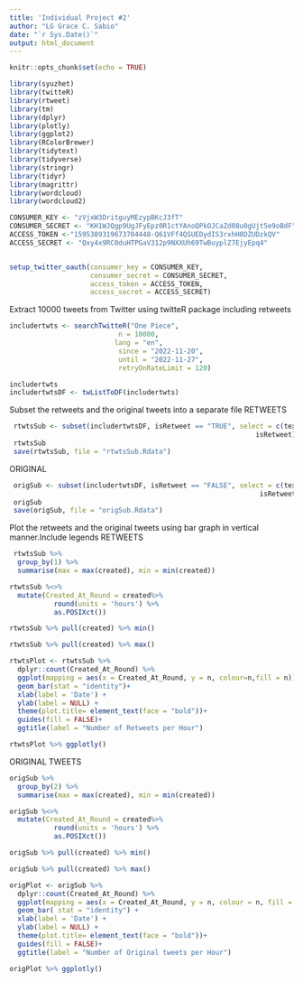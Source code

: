 ```yaml
---
title: 'Individual Project #2'
author: "LG Grace C. Sabio"
date: "`r Sys.Date()`"
output: html_document
---
```


```r
knitr::opts_chunk$set(echo = TRUE)
```

```r
library(syuzhet)
library(twitteR)
library(rtweet)
library(tm)
library(dplyr)
library(plotly)
library(ggplot2)
library(RColorBrewer)
library(tidytext)
library(tidyverse)
library(stringr)
library(tidyr)
library(magrittr)
library(wordcloud)
library(wordcloud2)
```

```r
CONSUMER_KEY <- "zVjxW3DritguyMEzypBKcJ3fT"
CONSUMER_SECRET <- "KH1WJQgp9UgJFyEpz0R1ctYAnoQPkOJCaZd08u0gUjt5e9oBdF"
ACCESS_TOKEN <-"1595389319673704448-Q61VFf4QSUEDydIS3rxhH8DZUDzkQV"
ACCESS_SECRET <- "Qxy4x9RC0duHTPGaV312p9NXXUh69TwBuyplZ7EjyEpq4"


setup_twitter_oauth(consumer_key = CONSUMER_KEY,
                    consumer_secret = CONSUMER_SECRET,
                    access_token = ACCESS_TOKEN,
                    access_secret = ACCESS_SECRET)

```

Extract 10000 tweets from Twitter using twitteR package including retweets
```r

includertwts <- searchTwitteR("One Piece",
                           n = 10000, 
                          lang = "en", 
                           since = "2022-11-20", 
                           until = "2022-11-27",
                           retryOnRateLimit = 120)

includertwts
includertwtsDF <- twListToDF(includertwts)
```
Subset the retweets and the original tweets into a separate file
RETWEETS
```r

 rtwtsSub <- subset(includertwtsDF, isRetweet == "TRUE", select = c(text,screenName,created,
                                                             isRetweet))
 rtwtsSub
 save(rtwtsSub, file = "rtwtsSub.Rdata") 
```
ORIGINAL
```r

 origSub <- subset(includertwtsDF, isRetweet == "FALSE", select = c(text,screenName,created,
                                                              isRetweet))
 origSub
 save(origSub, file = "origSub.Rdata") 
```
Plot the retweets and the original tweets using bar graph in vertical manner.Include legends
RETWEETS
```r

 rtwtsSub %>%  
  group_by(1) %>%  
  summarise(max = max(created), min = min(created))

rtwtsSub %<>% 
  mutate(Created_At_Round = created%>% 
           round(units = 'hours') %>% 
           as.POSIXct())

rtwtsSub %>% pull(created) %>% min()

rtwtsSub %>% pull(created) %>% max()

rtwtsPlot <- rtwtsSub %>% 
  dplyr::count(Created_At_Round) %>% 
  ggplot(mapping = aes(x = Created_At_Round, y = n, colour=n,fill = n)) +
  geom_bar(stat = "identity")+
  xlab(label = 'Date') +
  ylab(label = NULL) +
  theme(plot.title= element_text(face = "bold"))+
  guides(fill = FALSE)+
  ggtitle(label = "Number of Retweets per Hour")

rtwtsPlot %>% ggplotly()
```
ORIGINAL TWEETS
```r

origSub %>%  
  group_by(2) %>%  
  summarise(max = max(created), min = min(created))

origSub %<>% 
  mutate(Created_At_Round = created%>% 
           round(units = 'hours') %>% 
           as.POSIXct())

origSub %>% pull(created) %>% min()

origSub %>% pull(created) %>% max()

origPlot <- origSub %>% 
  dplyr::count(Created_At_Round) %>% 
  ggplot(mapping = aes(x = Created_At_Round, y = n, colour = n, fill = n)) +
  geom_bar( stat = "identity") +
  xlab(label = 'Date') +
  ylab(label = NULL) +
  theme(plot.title= element_text(face = "bold"))+
  guides(fill = FALSE)+
  ggtitle(label = "Number of Original tweets per Hour")

origPlot %>% ggplotly()

```

